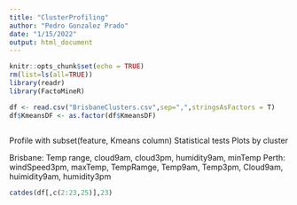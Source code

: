 ```yaml
---
title: "ClusterProfiling"
author: "Pedro Gonzalez Prado"
date: "1/15/2022"
output: html_document
---
```


```r
knitr::opts_chunk$set(echo = TRUE)
rm(list=ls(all=TRUE))
library(readr)
library(FactoMineR)
```

```r
df <- read.csv("BrisbaneClusters.csv",sep=",",stringsAsFactors = T)
df$KmeansDF <- as.factor(df$KmeansDF)
```


```r

```

Profile with subset(feature, Kmeans column)
Statistical tests
Plots by cluster

Brisbane: Temp range, cloud9am, cloud3pm, humidity9am, minTemp
Perth: windSpeed3pm, maxTemp, TempRamge, Temp9am, Temp3pm, Cloud9am, huimidity9am, humidity3pm



```r
catdes(df[,c(2:23,25)],23)
```


